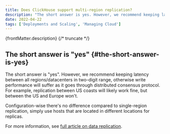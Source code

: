 ```yaml
---
title: Does ClickHouse support multi-region replication?
description: "The short answer is yes. However, we recommend keeping latency between all regions/datacenters in two-digit range, otherwise write performance will suffer as it goes through distributed consensus protocol."
date: 2022-04-22
tags: ['Deployments and Scaling', 'Managing Cloud']
---
```


{frontMatter.description}
{/* truncate */}

## The short answer is "yes" {#the-short-answer-is-yes}

The short answer is "yes". However, we recommend keeping latency between all regions/datacenters in two-digit range, otherwise write performance will suffer as it goes through distributed consensus protocol. For example, replication between US coasts will likely work fine, but between the US and Europe won't.

Configuration-wise there's no difference compared to single-region replication, simply use hosts that are located in different locations for replicas.

For more information, see [full article on data replication](https://clickhouse.com/docs/engines/table-engines/mergetree-family/replication).
